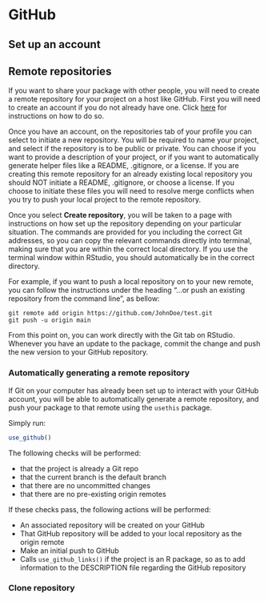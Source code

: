 # GitHub


## Set up an account

## Remote repositories

If you want to share your package with other people, you will need to create a remote repository for your project on a host like GitHub. First you will need to create an account if you do not already have one. Click [here](https://docs.github.com/en/get-started/onboarding/getting-started-with-your-github-account) for instructions on how to do so.

Once you have an account, on the repositories tab of your profile you can select to initiate a new repository. You will be required to name your project, and select if the repository is to be public or private. You can choose if you want to provide a description of your project, or if you want to automatically generate helper files like a README, .gitignore, or a license. If you are creating this remote repository for an already existing local repository you should NOT initiate a README, .gitignore, or choose a license. If you choose to initiate these files you will need to resolve merge conflicts when you try to push your local project to the remote repository.

Once you select **Create repository**, you will be taken to a page with instructions on how set up the repository depending on your particular situation. The commands are provided for you including the correct Git addresses, so you can copy the relevant commands directly into terminal, making sure that you are within the correct local directory. If you use the terminal window within RStudio, you should automatically be in the correct directory.

For example, if you want to push a local repository on to your new remote, you can follow the instructions under the heading "…or push an existing repository from the command line", as bellow:
```
git remote add origin https://github.com/JohnDoe/test.git
git push -u origin main
```

From this point on, you can work directly with the Git tab on RStudio. Whenever you have an update to the package, commit the change and push the new version to your GitHub repository.

### Automatically generating a remote repository

If Git on your computer has already been set up to interact with your GitHub account, you will be able to automatically generate a remote repository, and push your package to that remote using the `usethis` package.

Simply run:
```r
use_github()
```

The following checks will be performed: 

- that the project is already a Git repo
- that the current branch is the default branch
- that there are no uncommitted changes
- that there are no pre-existing origin remotes

If these checks pass, the following actions will be performed:

- An associated repository will be created on your GitHub
- That GitHub repository will be added to your local repository as the origin remote
- Make an initial push to GitHub
- Calls `use_github_links()` if the project is an R package, so as to add information to the DESCRIPTION file regarding the GitHub repository

### Clone repository


